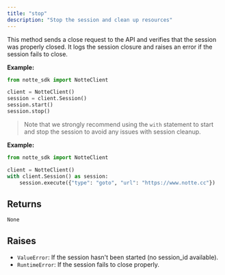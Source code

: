 ```yaml
---
title: "stop"
description: "Stop the session and clean up resources"
---
```




This method sends a close request to the API and verifies that the session
was properly closed. It logs the session closure and raises an error if
the session fails to close.

**Example:**
```python
from notte_sdk import NotteClient

client = NotteClient()
session = client.Session()
session.start()
session.stop()
```

> Note that we strongly recommend using the `with` statement to start and stop the session to avoid any issues with session cleanup.

**Example:**
```python
from notte_sdk import NotteClient

client = NotteClient()
with client.Session() as session:
    session.execute({"type": "goto", "url": "https://www.notte.cc"})
```



## Returns

`None`

## Raises

- `ValueError`: If the session hasn't been started (no session_id available).
- `RuntimeError`: If the session fails to close properly.
